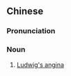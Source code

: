 {{also|鲁特维格氏咽峡炎}}
==Chinese==
{{zh-forms|s=鲁特维格氏咽峡炎|type=53}}

===Pronunciation===
{{zh-pron
|m=Lǔtèwéigéshì yānxiáyán
|cat=n
}}

===Noun===
{{zh-noun}}

# {{lb|zh|pathology}} [[Ludwig's angina]]